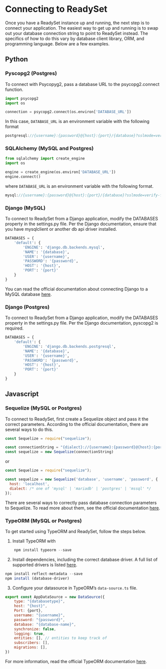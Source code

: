 # Connecting to ReadySet

Once you have a ReadySet instance up and running, the next step is to connect your application. The easiest way to get up and
running is to swap out your database connection string to point to ReadySet instead. The specifics of how to do this vary by 
database client library, ORM, and programming language. Below are a few examples.  


## Python

### Pyscopg2 (Postgres)

To connect with Psycopyg2, pass a database URL to the psycopg2.connect function.

```python
import psycopg2
import os

connection = psycopg2.connect(os.environ['DATABASE_URL'])
```

In this case, `DATABASE_URL` is an environment variable with the following format

```Javascript
postgresql://{username}:{password}@{host}:{port}/{database}?sslmode=verify-full&sslrootcert={root-cert}
```

### SQLAlchemy (MySQL and Postgres)

```python
from sqlalchemy import create_engine
import os

engine = create_engine(os.environ['DATABASE_URL'])
engine.connect()
```

where `DATABASE_URL` is an environment variable with the following format.

```Javascript
mysql://{username}:{password}@{host}:{port}/{database}?sslmode=verify-full&sslrootcert={root-cert}
```

### Django (MySQL)
To connect to ReadySet from a Django application, modify the DATABASES property in the settings.py file. Per the Django documentation, ensure that you have mysqlclient or another db api driver installed.

```python
DATABASES = {
    'default': {
        'ENGINE': 'django.db.backends.mysql',
        'NAME': '{database}',
        'USER': '{username}',
        'PASSWORD': '{password}',
        'HOST': '{host}',
        'PORT': '{port}'
    }
}

```

You can read the official documentation about connecting Django to a MySQL database [here](https://docs.djangoproject.com/en/4.0/ref/databases/#connecting-to-the-database).

### Django (Postgres)

To connect to ReadySet from a Django application, modify the DATABASES property in the settings.py file. Per the Django documentation, pyscopg2 is required.

```python
DATABASES = {
    'default': {
        'ENGINE': 'django.db.backends.postgresql',
        'NAME': '{database}',
        'USER': '{username}',
        'PASSWORD': '{password}',
        'HOST': '{host}',
        'PORT': '{port}'
    }
}

```


## Javascript

### Sequelize (MySQL or Postgres)

To connect to ReadySet, first create a Sequelize object and pass it the correct parameters. According to the official documentation, there are several ways to do this.

```javascript
const Sequelize = require("sequelize");

const connectionString = "{dialect}://{username}:{password}@{host}:{port}/{database}"
const sequelize = new Sequelize(connectionString)
```

or 

```javascript
const Sequelize = require("sequelize");

const sequelize = new Sequelize('database', 'username', 'password', {
  host: 'localhost',
  dialect: /* one of 'mysql' | 'mariadb' | 'postgres' | 'mssql' */
});
```

There are several ways to correctly pass database connection parameters to Sequelize. To read more about them, see the official documentation [here](https://sequelize.org/). 


### TypeORM (MySQL or Postgres)
To get started using TypeORM and ReadySet, follow the steps below.

1) Install TypeORM with 

```javascript
    npm install typeorm --save
```


2) Install dependencies, including the correct database driver. A full list of supported drivers is listed [here](https://typeorm.io/#installation).

```javascript
npm install reflect-metadata --save
npm install (database-driver)
```

3) Configure your datasource in TypeORM’s `data-source.ts` file. 

```javascript
export const AppDataSource = new DataSource({
    type: "{databasetype}",
    host: "{host}",
    Port: {port},
    username: "{username}",
    password: "{password}",
    database: "{database-name}",
    synchronize: false,
    logging: true,
    entities: [], // entities to keep track of
    subscribers: [],
    migrations: [],
})
```

For more information, read the official TypeORM documentation [here](https://typeorm.io/). 
